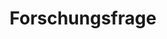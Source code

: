 ---
title: "Forschungsfrage"
order: 3
layout: "@layouts/ProjectLayout.astro"
parent: "Einführung"
description: "Gesellschaftliche Relevanz und Problematik generativer KI"
---